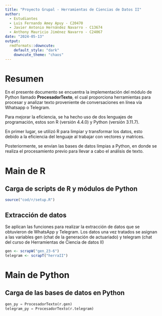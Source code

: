 ```yaml
---
title: "Proyecto Grupal - Herramientas de Ciencias de Datos II"
author: 
  - Estudiantes
  - Luis Fernando Amey Apuy - C20470
  - Javier Antonio Hernández Navarro - C13674
  - Anthony Mauricio Jiménez Navarro - C24067
date: "2024-05-13"
output: 
  rmdformats::downcute:
    default_style: "dark"
    downcute_theme: "chaos"
---
```


# Resumen 

En el presente documento se encuentra la implementación del módulo de Python
llamado **ProcesadorTexto**, el cual proporciona herramientas para procesar y 
analizar texto proveniente de conversaciones en línea vía Whatsapp o Telegram.

Para mejorar la eficiencia, se ha hecho uso de dos lenguajes de programación, 
estos son R (versión 4.4.0) y Python (versión 3.11.7).

En primer lugar, se utilizó R para limpiar y transformar los datos, esto debido 
a la eficiencia del lenguaje al trabajar con vectores y matrices.

Posteriormente, se envían las bases de datos limpias a Python, en donde se 
realiza el procesamiento previo para llevar a cabo el análisis de texto.

# Main de R

## Carga de scripts de R y módulos de Python

```r
source("cod/r/setup.R")
```

## Extracción de datos

Se aplican las funciones para realizar la extracción de datos que se obtuvieron 
de WhatsApp y Telegram. Los datos una vez tratados se asignan a las variables 
gen (chat de la generación de actuariado) y telegram (chat del curso de 
Herramientas de Ciencia de datos II)

```r
gen <- scrapW("gen_23-6")
telegram <- scrapT("herraII")
```

# Main de Python

## Carga de las bases de datos en Python
```python
gen_py = ProcesadorTexto(r.gen)
telegram_py = ProcesadorTexto(r.telegram)
```


